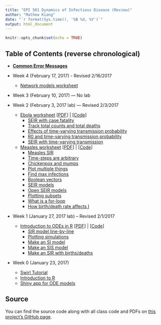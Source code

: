 ```yaml
---
title: "EPI 501 Dynamics of Infectious Disease (Review)"
author: "Mathew Kiang"
date: "`r format(Sys.time(), '%B %d, %Y')`"
output: html_document
---
```


```r
knitr::opts_chunk$set(echo = TRUE)
```

## Table of Contents (reverse chronological)

- [**Common Error Messages**](./errors.html)

- Week 4 (February 17, 2017) - Revised 2/16/2017
    - [Network models worksheet](./feb-17-networks/index.html)
- Week 3 (February 10, 2017) — No lab
- Week 2 (February 3, 2017 lab) — Revised 2/3/2017
    - [Ebola worksheet](./feb-1-ebola/index.html) [[PDF](./feb-1-ebola/ebola-handout.pdf)] | [[Code](https://github.com/mkiang/epi501_review/tree/master/feb-1-ebola/code)]
        - [SEIR with case fatality](./feb-1-ebola/index.html#4)
        - [Track total counts and total deaths](./feb-1-ebola/index.html#14)
        - [Effects of time-varying transmission probability](./feb-1-ebola/index.html#19)
        - [R0 and time-varying transmission probability](./feb-1-ebola/index.html#31)
        - [SEIR with time-varying transmission](./feb-1-ebola/index.html#39)
    - [Measles worksheet](./jan30-timesteps-measles-seir/index.html) [[PDF](./jan30-timesteps-measles-seir/measles-handout.pdf)] | [[Code](https://github.com/mkiang/epi501_review/tree/master/jan30-timesteps-measles-seir/code)]
        - [Measles SIR](./jan30-timesteps-measles-seir/index.html#4)
        - [Time-steps are arbitrary](./jan30-timesteps-measles-seir/index.html#12)
        - [Chickenpox and mumps](./jan30-timesteps-measles-seir/index.html#18)
        - [Plot multiple things](./jan30-timesteps-measles-seir/index.html#23)
        - [Find max infections](./jan30-timesteps-measles-seir/index.html#29)
        - [Boolean vectors](./jan30-timesteps-measles-seir/index.html#45)
        - [SEIR models](./jan30-timesteps-measles-seir/index.html#54)
        - [Open SEIR models](./jan30-timesteps-measles-seir/index.html#68)
        - [Plotting subsets](./jan30-timesteps-measles-seir/index.html#54)
        - [What is a for-loop](./jan30-timesteps-measles-seir/index.html#79)
        - [How birth/death rate affects I](./jan30-timesteps-measles-seir/index.html#98)

- Week 1 (January 27, 2017 lab) -- Revised 2/1/2017
    - [Introduction to ODEs in R](./jan27-intro-to-odes/index.html)  [[PDF](./jan27-intro-to-odes/jan27-intro-to-r.pdf)] | [[Code](https://github.com/mkiang/epi501_review/tree/master/jan27-intro-to-odes/code)]
        - [SIR model line-by-line](./jan27-intro-to-odes/index.html#13)
        - [Plotting simulations](./jan27-intro-to-odes/index.html#58)
        - [Make an SI model](./jan27-intro-to-odes/index.html#68)
        - [Make an SIS model](./jan27-intro-to-odes/index.html#74)
        - [Make an SIR with births/deaths](./jan27-intro-to-odes/index.html#77)

- Week 0 (January 23, 2017) 
    - [Swirl Tutorial](http://swirlstats.com/students.html)
    - [Introduction to R](./jan25-intro-to-r/index.html)
    - [Shiny app for ODE models](https://mkiang.shinyapps.io/DiseaseDynamics/)

## Source
You can find the source code along with all class code and PDFs on [this project's GitHub page](https://github.com/mkiang/epi501_review).